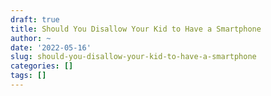 ```yaml
---
draft: true
title: Should You Disallow Your Kid to Have a Smartphone
author: ~
date: '2022-05-16'
slug: should-you-disallow-your-kid-to-have-a-smartphone
categories: []
tags: []
---
```



